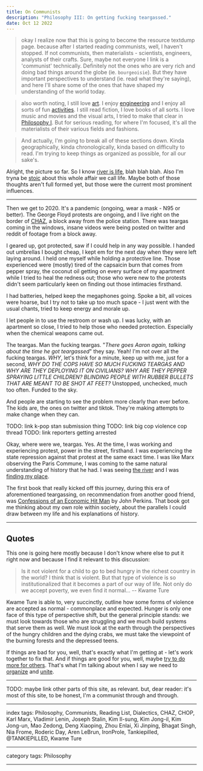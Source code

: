 ```yaml
---
title: On Communists
description: "Philosophy III: On getting fucking teargassed."
date: Oct 12 2022
---
```


> okay I realize now that this is going to become the resource textdump page. because after I started reading communists, well, I haven't stopped. If not communists, then materialists - scientists, engineers, analysts of their crafts. Sure, maybe not everyone I link is a 'communist' technically. Definitely not the ones who are very rich and doing bad things around the globe (ie. `bourgeoisie`). But they have important perspectives to understand (ie. read what they're saying), and here I'll share some of the ones that have shaped my understanding of the world today.

> also worth noting, I still love [art](/posts/on-media). I enjoy [engineering](/posts/on-organizing) and I enjoy all sorts of fun [activities](/posts/on-hobbies). I still read fiction, I love books of all sorts. I love music and movies and the visual arts, I tried to make that clear in [Philosophy I](/posts/on-siddhartha). But for serious reading, for where I'm focused, it's all the materialists of their various fields and fashions.

> And actually, I'm going to break all of these sections down. Kinda geographically, kinda chronologically, kinda based on difficulty to read. I'm trying to keep things as organized as possible, for all our sake's.

Alright, the picture so far. So I know [river is life](/posts/on-siddhartha), blah blah blah. Also I'm tryna be [stoic](/posts/on-meditations) about this whole affair we call life. Maybe both of those thoughts aren't full formed yet, but those were the current most prominent influences.

---

Then we get to 2020. It's a pandemic (ongoing, wear a mask - N95 or better). The George Floyd protests are ongoing, and I live right on the border of [CHAZ](https://en.wikipedia.org/wiki/Capitol_Hill_Occupied_Protest), a block away from the police station. There was teargas coming in the windows, insane videos were being posted on twitter and reddit of footage from a block away.

I geared up, got protected, saw if I could help in any way possible. I handed out umbrellas I bought cheap, I kept em for the next day when they were left laying around. I held one myself while holding a protective line. Those experienced were (mostly) tired of the capsaicin burn that comes from pepper spray, the coconut oil getting on every surface of my apartment while I tried to heal the redness out; those who were new to the protests didn't seem particularly keen on finding out those intimacies firsthand.

I had batteries, helped keep the megaphones going. Spoke a bit, all voices were hoarse, but I try not to take up too much space - I just went with the usual chants, tried to keep energy and morale up.

I let people in to use the restroom or wash up. I was lucky, with an apartment so close, I tried to help those who needed protection. Especially when the chemical weapons came out.

The teargas. Man the fucking teargas. "_There goes Aaron again, talking about the time he got teargassed_" they say. Yeah! I'm not over all the fucking teargas. *WHY*, let's think for a minute, keep up with me, just for a second, *WHY DO THE COPS HAVE SO MUCH FUCKING TEARGAS AND WHY ARE THEY DEPLOYING IT ON CIVILIANS? WHY ARE THEY PEPPER SPRAYING LITTLE CHILDREN? BLINDING PEOPLE WITH RUBBER BULLETS THAT ARE MEANT TO BE SHOT AT FEET?* Unstopped, unchecked, much too often. Funded to the sky.

And people are starting to see the problem more clearly than ever before. The kids are, the ones on twitter and tiktok. They're making attempts to make change when they can.

TODO: link k-pop stan submission thing
TODO: link big cop violence cop thread
TODO: link reporters getting arrested

Okay, where were we, teargas. Yes. At the time, I was working and experiencing protest, power in the street, firsthand. I was experiencing the state repression against that protest at the same exact time. I was like Marx observing the Paris Commune, I was coming to the same natural understanding of history that he had. I was seeing [the river](/posts/on-siddhartha) and I was [finding my place](/posts/on-meditations).

The first book that really kicked off this journey, during this era of aforementioned teargassing, on recommendation from another good friend, was [Confessions of an Economic Hit Man](https://en.wikipedia.org/wiki/Confessions_of_an_Economic_Hit_Man) by John Perkins. That book got me thinking about my own role within society, about the parallels I could draw between my life and his explanations of history.

---

## Quotes

This one is going here mostly because I don't know where else to put it right now and because I find it relevant to this discussion:

> Is it not violent for a child to go to bed hungry in the richest country in the world? I think that is violent. But that type of violence is so institutionalized that it becomes a part of our way of life. Not only do we accept poverty, we even find it normal...
-- Kwame Ture

Kwame Ture is able to, very succinctly, outline how some forms of violence are accepted as normal - commonplace and expected. Hunger is only one face of this type of perspective shift, but the general principle stands: we must look towards those who are struggling and we much build systems that serve them as well. We must look at the earth through the perspectives of the hungry children and the dying crabs, we must take the viewpoint of the burning forests and the depressed teens.

If things are bad for you, well, that's exactly what I'm getting at - let's work together to fix that. And if things are good for you, well, maybe [try to do more for others](/posts/on-charity-and-charitability). That's what I'm talking about when I say we need to [organize](/posts/on-organizing) and [unite](/posts/on-uniting).

---

TODO: maybe link other parts of this site, as relevant. but, dear reader: it's most of this site, to be honest, I'm a communist through and through.

---

index tags: Philosophy, Communists, Reading List, Dialectics, CHAZ, CHOP, Karl Marx, Vladimir Lenin, Joseph Stalin, Kim Il-sung, Kim Jong-il, Kim Jong-un, Mao Zedong, Deng Xiaoping, Zhou Enlai, Xi Jinping, Bhagat Singh, Nia Frome, Roderic Day, Aren LeBrun, IronProle, Tankiepilled, @TANKIEPILLED, Kwame Ture

---

category tags: Philosophy

---
